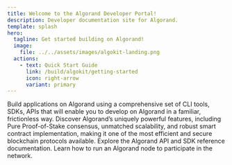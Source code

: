 ```yaml
---
title: Welcome to the Algorand Developer Portal!
description: Developer documentation site for Algorand.
template: splash
hero:
  tagline: Get started building on Algorand!
  image:
    file: ../../assets/images/algokit-landing.png
  actions:
    - text: Quick Start Guide
      link: /build/algokit/getting-started
      icon: right-arrow
      variant: primary
---
```



<LinkInfoCardGrid stagger>
  <LinkInfoCard title='Build' icon='build-icon' href='/build/overview'>
    Build applications on Algorand using a comprehensive set of CLI tools, SDKs, APIs that will enable you to
    develop on Algorand in a familiar, frictionless way.
  </LinkInfoCard>
  <LinkInfoCard title='Protocol' icon='protocol-icon' href='/protocol/overview'>
    Discover Algorand’s uniquely powerful features, including Pure Proof-of-Stake consensus, unmatched scalability, and
    robust smart contract implementation, making it one of the most efficient and secure blockchain protocols available.
  </LinkInfoCard>
  <LinkInfoCard title='Reference' icon='reference-icon' href='/reference/'>
    Explore the Algorand API and SDK reference documentation.
  </LinkInfoCard>
  <LinkInfoCard title='Running a node' icon='node-icon' href='/node_running/overview/'>
   Learn how to run an Algorand node to participate in the network.
  </LinkInfoCard>
</LinkInfoCardGrid>
